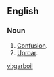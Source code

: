 ==English==

===Noun===
{{en-noun|s|-}}

# [[confusion|Confusion]].
# [[uproar|Uproar]].
[[vi:garboil]]
